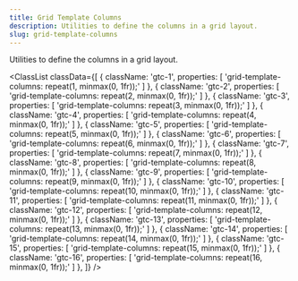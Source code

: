 ```yaml
---
title: Grid Template Columns
description: Utilities to define the columns in a grid layout.
slug: grid-template-columns
---
```



Utilities to define the columns in a grid layout.

<ClassList
  classData={[
    {
      className: 'gtc-1',
      properties: [
        'grid-template-columns: repeat(1, minmax(0, 1fr));'
      ]
    },
    {
      className: 'gtc-2',
      properties: [
        'grid-template-columns: repeat(2, minmax(0, 1fr));'
      ]
    },
    {
      className: 'gtc-3',
      properties: [
        'grid-template-columns: repeat(3, minmax(0, 1fr));'
      ]
    },
    {
      className: 'gtc-4',
      properties: [
        'grid-template-columns: repeat(4, minmax(0, 1fr));'
      ]
    },
    {
      className: 'gtc-5',
      properties: [
        'grid-template-columns: repeat(5, minmax(0, 1fr));'
      ]
    },
    {
      className: 'gtc-6',
      properties: [
        'grid-template-columns: repeat(6, minmax(0, 1fr));'
      ]
    },
    {
      className: 'gtc-7',
      properties: [
        'grid-template-columns: repeat(7, minmax(0, 1fr));'
      ]
    },
    {
      className: 'gtc-8',
      properties: [
        'grid-template-columns: repeat(8, minmax(0, 1fr));'
      ]
    },
    {
      className: 'gtc-9',
      properties: [
        'grid-template-columns: repeat(9, minmax(0, 1fr));'
      ]
    },
    {
      className: 'gtc-10',
      properties: [
        'grid-template-columns: repeat(10, minmax(0, 1fr));'
      ]
    },
    {
      className: 'gtc-11',
      properties: [
        'grid-template-columns: repeat(11, minmax(0, 1fr));'
      ]
    },
    {
      className: 'gtc-12',
      properties: [
        'grid-template-columns: repeat(12, minmax(0, 1fr));'
      ]
    },
    {
      className: 'gtc-13',
      properties: [
        'grid-template-columns: repeat(13, minmax(0, 1fr));'
      ]
    },
    {
      className: 'gtc-14',
      properties: [
        'grid-template-columns: repeat(14, minmax(0, 1fr));'
      ]
    },
    {
      className: 'gtc-15',
      properties: [
        'grid-template-columns: repeat(15, minmax(0, 1fr));'
      ]
    },
    {
      className: 'gtc-16',
      properties: [
        'grid-template-columns: repeat(16, minmax(0, 1fr));'
      ]
    },
  ]}
/>
